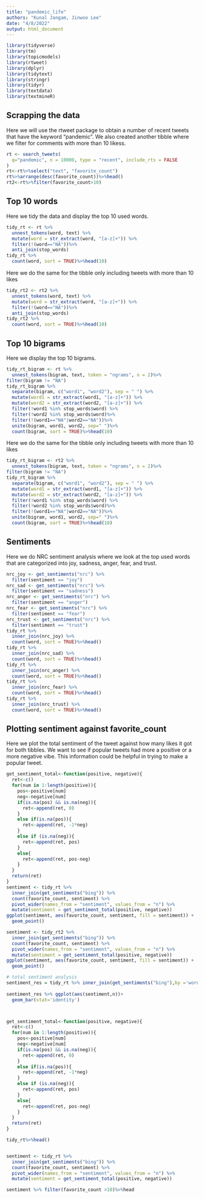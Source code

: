 ```yaml
---
title: "pandemic_life"
authors: "Kunal Jangam, Jinwoo Lee"
date: "4/8/2022"
output: html_document
---
```


```r
library(tidyverse)
library(tm)
library(topicmodels)
library(rtweet)
library(dplyr)
library(tidytext)
library(stringr)
library(tidyr)
library(textdata)
library(textmineR)
```

## Scrapping the data

Here we will use the rtweet package to obtain a number of recent tweets that have the keyword "pandemic". We also created another tibble where we filter for comments with more than 10 likess.

```r
rt <- search_tweets(
  q="pandemic", n = 10000, type = "recent", include_rts = FALSE
)
rt<-rt%>%select("text", "favorite_count")
rt%>%arrange(desc(favorite_count))%>%head()
rt2<-rt%>%filter(favorite_count>10)
```

## Top 10 words

Here we tidy the data and display the top 10 used words.

```r
tidy_rt <- rt %>% 
  unnest_tokens(word, text) %>% 
  mutate(word = str_extract(word, "[a-z]+")) %>%
  filter(!(word=="NA"))%>%
  anti_join(stop_words)
tidy_rt %>% 
  count(word, sort = TRUE)%>%head(10)

```

Here we do the same for the tibble only including tweets with more than 10 likes

```r
tidy_rt2 <- rt2 %>% 
  unnest_tokens(word, text) %>% 
  mutate(word = str_extract(word, "[a-z]+")) %>%
  filter(!(word=="NA"))%>%
  anti_join(stop_words)
tidy_rt2 %>% 
  count(word, sort = TRUE)%>%head(10)

```

## Top 10 bigrams

Here we display the top 10 bigrams.

```r
tidy_rt_bigram <- rt %>% 
  unnest_tokens(bigram, text, token = "ngrams", n = 2)%>% 
filter(bigram != "NA")
tidy_rt_bigram %>%
  separate(bigram, c("word1", "word2"), sep = " ") %>% 
  mutate(word1 = str_extract(word1, "[a-z]+")) %>%
  mutate(word2 = str_extract(word2, "[a-z]+")) %>%
  filter(!word1 %in% stop_words$word) %>% 
  filter(!word2 %in% stop_words$word)%>% 
  filter(!(word1=="NA"|word2=="NA"))%>%
  unite(bigram, word1, word2, sep=" ")%>% 
  count(bigram, sort = TRUE)%>%head(10)
```
Here we do the same for the tibble only including tweets with more than 10 likes

```r
tidy_rt_bigram <- rt2 %>% 
  unnest_tokens(bigram, text, token = "ngrams", n = 2)%>% 
filter(bigram != "NA")
tidy_rt_bigram %>%
  separate(bigram, c("word1", "word2"), sep = " ") %>% 
  mutate(word1 = str_extract(word1, "[a-z]+")) %>%
  mutate(word2 = str_extract(word2, "[a-z]+")) %>%
  filter(!word1 %in% stop_words$word) %>% 
  filter(!word2 %in% stop_words$word)%>% 
  filter(!(word1=="NA"|word2=="NA"))%>%
  unite(bigram, word1, word2, sep=" ")%>% 
  count(bigram, sort = TRUE)%>%head(10)
```

## Sentiments

Here we do NRC sentiment analysis where we look at the top used words that are categorized into joy, sadness, anger, fear, and trust.

```r
nrc_joy <- get_sentiments("nrc") %>% 
  filter(sentiment == "joy")
nrc_sad <- get_sentiments("nrc") %>% 
  filter(sentiment == "sadness")
nrc_anger <- get_sentiments("nrc") %>% 
  filter(sentiment == "anger")
nrc_fear <- get_sentiments("nrc") %>% 
  filter(sentiment == "fear")
nrc_trust <- get_sentiments("nrc") %>% 
  filter(sentiment == "trust")
tidy_rt %>%
  inner_join(nrc_joy) %>% 
  count(word, sort = TRUE)%>%head()
tidy_rt %>%
  inner_join(nrc_sad) %>% 
  count(word, sort = TRUE)%>%head()
tidy_rt %>%
  inner_join(nrc_anger) %>% 
  count(word, sort = TRUE)%>%head()
tidy_rt %>%
  inner_join(nrc_fear) %>% 
  count(word, sort = TRUE)%>%head()
tidy_rt %>%
  inner_join(nrc_trust) %>% 
  count(word, sort = TRUE)%>%head()

```

## Plotting sentiment against favorite_count

Here we plot the total sentiment of the tweet against how many likes it got for both tibbles. We want to see if popular tweets had more a positive or a more negative vibe. This information could be helpful in trying to make a popular tweet. 

```r
get_sentiment_total<-function(positive, negative){
  ret<-c()
  for(num in 1:length(positive)){
    pos<-positive[num]
    neg<-negative[num]
    if(is.na(pos) && is.na(neg)){
      ret<-append(ret, 0)
    }
    else if(is.na(pos)){
      ret<-append(ret, -1*neg)
    }
    else if (is.na(neg)){
      ret<-append(ret, pos)
    }
    else{
      ret<-append(ret, pos-neg)
    }
  }
  return(ret)
}
sentiment <- tidy_rt %>% 
  inner_join(get_sentiments("bing")) %>% 
  count(favorite_count, sentiment) %>%
  pivot_wider(names_from = "sentiment", values_from = "n") %>% 
  mutate(sentiment = get_sentiment_total(positive, negative))
ggplot(sentiment, aes(favorite_count, sentiment, fill = sentiment)) + 
  geom_point() 

sentiment <- tidy_rt2 %>% 
  inner_join(get_sentiments("bing")) %>% 
  count(favorite_count, sentiment) %>%
  pivot_wider(names_from = "sentiment", values_from = "n") %>% 
  mutate(sentiment = get_sentiment_total(positive, negative))
ggplot(sentiment, aes(favorite_count, sentiment, fill = sentiment)) + 
  geom_point() 

```


```r
# total sentiment analysis 
sentiment_res = tidy_rt %>% inner_join(get_sentiments("bing"),by ='word') 
 
sentiment_res %>% ggplot(aes(sentiment,n))+
  geom_bar(stat='identity')



get_sentiment_total<-function(positive, negative){
  ret<-c()
  for(num in 1:length(positive)){
    pos<-positive[num]
    neg<-negative[num]
    if(is.na(pos) && is.na(neg)){
      ret<-append(ret, 0)
    }
    else if(is.na(pos)){
      ret<-append(ret, -1*neg)
    }
    else if (is.na(neg)){
      ret<-append(ret, pos)
    }
    else{
      ret<-append(ret, pos-neg)
    }
  }
  return(ret)
}

tidy_rt%>%head()


sentiment <- tidy_rt %>% 
  inner_join(get_sentiments("bing")) %>% 
  count(favorite_count, sentiment) %>%
  pivot_wider(names_from = "sentiment", values_from = "n") %>% 
  mutate(sentiment = get_sentiment_total(positive, negative))

sentiment %>% filter(favorite_count >10)%>%head

 


```

